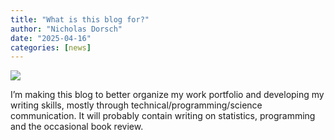 ```yaml
---
title: "What is this blog for?"
author: "Nicholas Dorsch"
date: "2025-04-16"
categories: [news]
---
```


![](thumbnail.png){fig-align="center"}

I'm making this blog to better organize my work portfolio and developing my writing skills, 
mostly through technical/programming/science communication. It will probably contain 
writing on statistics, programming and the occasional book review.


